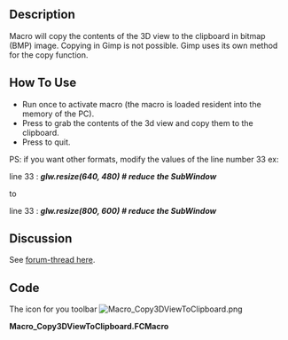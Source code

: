 <languages/>
<translate>
<!--T:1-->
{{Macro
|Name=Macro Copy3DViewToClipboard
|Icon=Macro_Copy3DViewToClipboard.png
|Description=Macro will copy the contents of the 3D view to the clipboard in bitmap (BMP) image.<br/>Copying in Gimp is not possible. Gimp uses its own method for the copy function. 
|Author=Mario52
|Version=00.01
|Date=2016-09-14
|FCVersion= <=0.17
|Download=[https://www.freecadweb.org/wiki/images/8/84/Macro_Copy3DViewToClipboard.png ToolBar Icon]
|Shortcut=G, Q
|SeeAlso=[[Macro_Snip|Macro Snip]] [[Image:Snip.png|24px]]<br/>[[Macro Screen Wiki|Macro Screen Wiki]] [[Image:Macro_Screen_Wiki.png|24px]]
}}

==Description== <!--T:2-->

<!--T:6-->
Macro will copy the contents of the 3D view to the clipboard in bitmap (BMP) image. Copying in Gimp is not possible. Gimp uses its own method for the copy function. 

</translate>
{{Codeextralink|https://gist.githubusercontent.com/mario52a/f5c3738f858f7b058897c6c235232cbe/raw/a10bc3b8789badc1e405541d4697d7286d9f0fd3/Macro_Copy3DViewToClipboard.FCMacro}}
<translate>

==How To Use== <!--T:3-->

<!--T:7-->
*Run once to activate macro (the macro is loaded resident into the memory of the PC).
*Press {{KEY|G}} to grab the contents of the 3d view and copy them to the clipboard.
*Press {{KEY|Q}} to quit.

<!--T:13-->
PS: if you want other formats, modify the values of the line number 33 ex:
</translate>

line 33 : '''''glw.resize(640, 480)                                    # reduce the SubWindow'''''

<translate>
<!--T:14-->
to
</translate>

line 33 : '''''glw.resize(800, 600)                                    # reduce the SubWindow'''''

<translate>
==Discussion== <!--T:4-->

<!--T:8-->
See [http://forum.freecadweb.org/viewtopic.php?f=3&t=16731 forum-thread here].

==Code== <!--T:5-->

<!--T:9-->
The icon for you toolbar  [[File:Macro_Copy3DViewToClipboard.png]]

</translate>

'''Macro_Copy3DViewToClipboard.FCMacro'''

{{MacroCode|code=
# -*- coding: utf-8 -*-
import PySide
from PySide.QtGui import *
from PySide import QtGui ,QtCore
from PySide import QtOpenGL
#from gimpfu import *
 
__title__   = "Macro_Copy3DViewToClipboard"
__author__  = "Mario52"
__url__     = "http://www.freecadweb.org/index-fr.html"
__version__ = "00.01"
__date__    = "14/09/2016"
           
class ViewObserver:
    print "run FCGrab .."
 
    def logPosition(self, info):
        import tempfile
        import os
        from PySide import QtGui
 
        pos = info["Key"]
        if pos.upper() == "G":
            pos = ""
           
            mw=Gui.getMainWindow()
            gl=mw.findChildren(QtOpenGL.QGLWidget)
            glw=gl[0] # just use the first element
 
            originalsize = glw.size()                               # originalsize SubWindow
            print "originalsize : ",originalsize.width(),", ", originalsize.height()
 
            glw.resize(640, 480)                                    # reduce the SubWindow
            glw.show()
            Gui.SendMsgToActiveView("ViewFit")
            print "resize in : ",glw.frameGeometry().width()," ",glw.frameGeometry().height()
 
            i=glw.grabFrameBuffer()
            cb=QtGui.qApp.clipboard()
            cb.setImage(i)
            glw.resize(originalsize.width(), originalsize.height()) # restore originalsize SubWindow
            print "Grab"
 
        if (pos.upper() == "Q"):
            v.removeEventCallback("SoKeyboardEvent",c)
            print "End FCGrab"
 
 
v=Gui.activeDocument().activeView()
o = ViewObserver()
c = v.addEventCallback("SoKeyboardEvent",o.logPosition)

}}
{{clear}}
